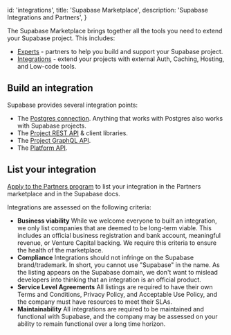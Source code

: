 
  id: 'integrations',
  title: 'Supabase Marketplace',
  description: 'Supabase Integrations and Partners',
}

The Supabase Marketplace brings together all the tools you need to extend your Supabase project. This includes:

- [Experts](https://supabase.com/partners/experts) - partners to help you build and support your Supabase project.
- [Integrations](https://supabase.com/partners/integrations) - extend your projects with external Auth, Caching, Hosting, and Low-code tools.

## Build an integration

Supabase provides several integration points:

- The [Postgres connection](/docs/guides/database/connecting-to-postgres). Anything that works with Postgres also works with Supabase projects.
- The [Project REST API](/docs/guides/api#rest-api) & client libraries.
- The [Project GraphQL API](/docs/guides/api#graphql-api).
- The [Platform API](/docs/reference/api).

## List your integration

[Apply to the Partners program](https://supabase.com/partners/integrations#become-a-partner) to list your integration in the Partners marketplace and in the Supabase docs.

Integrations are assessed on the following criteria:

- **Business viability**
  While we welcome everyone to built an integration, we only list companies that are deemed to be long-term viable. This includes an official business registration and bank account, meaningful revenue, or Venture Capital backing. We require this criteria to ensure the health of the marketplace.
- **Compliance**
  Integrations should not infringe on the Supabase brand/trademark. In short, you cannot use "Supabase" in the name. As the listing appears on the Supabase domain, we don't want to mislead developers into thinking that an integration is an official product.
- **Service Level Agreements**
  All listings are required to have their own Terms and Conditions, Privacy Policy, and Acceptable Use Policy, and the company must have resources to meet their SLAs.
- **Maintainability**
  All integrations are required to be maintained and functional with Supabase, and the company may be assessed on your ability to remain functional over a long time horizon.



